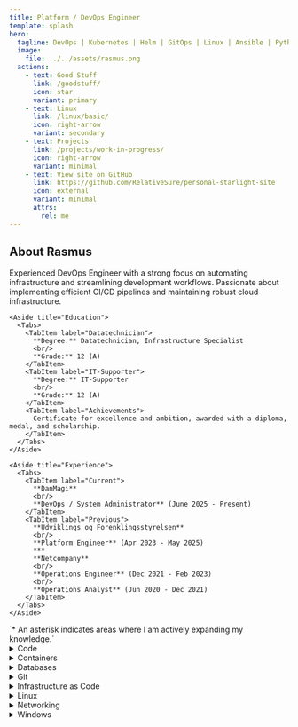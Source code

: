 ```yaml
---
title: Platform / DevOps Engineer 
template: splash
hero:
  tagline: DevOps | Kubernetes | Helm | GitOps | Linux | Ansible | Python | Automation | CI CD Pipelines | Docker | Innovative Thinker | Rapid Learner
  image:
    file: ../../assets/rasmus.png
  actions:
    - text: Good Stuff
      link: /goodstuff/
      icon: star
      variant: primary
    - text: Linux
      link: /linux/basic/
      icon: right-arrow
      variant: secondary
    - text: Projects
      link: /projects/work-in-progress/
      icon: right-arrow
      variant: minimal
    - text: View site on GitHub
      link: https://github.com/RelativeSure/personal-starlight-site
      icon: external
      variant: minimal
      attrs:
        rel: me
---
```



## About Rasmus

<CardGrid>
  <Card title="About Me" icon="open-book">
    Experienced DevOps Engineer with a strong focus on automating infrastructure and streamlining
    development workflows.
    Passionate about implementing efficient CI/CD pipelines and maintaining
    robust cloud infrastructure.

    <Aside title="Education">
      <Tabs>
        <TabItem label="Datatechnician">
          **Degree:** Datatechnician, Infrastructure Specialist
          <br/>
          **Grade:** 12 (A)
        </TabItem>
        <TabItem label="IT-Supporter">
          **Degree:** IT-Supporter
          <br/>
          **Grade:** 12 (A)
        </TabItem>
        <TabItem label="Achievements">
          Certificate for excellence and ambition, awarded with a diploma, medal, and scholarship.
        </TabItem>
      </Tabs>
    </Aside>

    <Aside title="Experience">
      <Tabs>
        <TabItem label="Current">
          **DanMagi**
          <br/>
          **DevOps / System Administrator** (June 2025 - Present)
        </TabItem>
        <TabItem label="Previous">
          **Udviklings og Forenklingsstyrelsen**
          <br/>
          **Platform Engineer** (Apr 2023 - May 2025)
          ***
          **Netcompany**
          <br/>
          **Operations Engineer** (Dec 2021 - Feb 2023)
          <br/>
          **Operations Analyst** (Jun 2020 - Dec 2021)
        </TabItem>
      </Tabs>
    </Aside>
  </Card>
  <Card title="Technologies" icon="seti:db">
    <Aside>`* An asterisk indicates areas where I am actively expanding my knowledge.`</Aside>
    <details>
      <summary>Code</summary>
      - Bash
      - Python
      - Gradle
      - Javascript/Typescript*
    </details>
    <details>
      <summary>Containers</summary>
      - Docker
      - On-Prem & Azure Kubernetes
      - Rancher
    </details>
    <details>
      <summary>Databases</summary>
      - OracleDB
      - Redis
      - PostgreSQL
      - MySQL/MariaDB
    </details>
    <details>
      <summary>Git</summary>
      - GitHub
      - GitLab
      - Azure DevOps*
    </details>
    <details>
      <summary>Infrastructure as Code</summary>
      - Ansible*
      - Terraform
      - Packer
      - Puppet
    </details>
    <details>
      <summary>Linux</summary>
      - RedHat
      - Debian
      - Kali
      - NixOS*
    </details>
    <details>
      <summary>Networking</summary>
      - Cisco
      - Fortinet*
    </details>
    <details>
      <summary>Windows</summary>
      - ActiveDirectory
      - Group Policy Management
      - RSAT
    </details>
  </Card>
</CardGrid>
